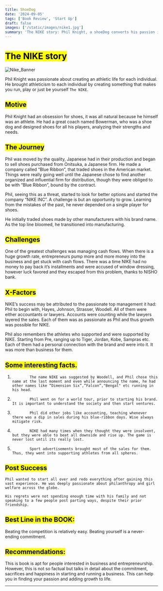 ```yaml
---
title: ShoeDog
date: '2024-09-05'
tags: ['Book Review', 'Start Up']
draft: false
images: ['/static/images/nike1.jpg']
summary: 'The NIKE story: Phil Knight, a shoeDog converts his passion into a business... Business is a fight with odds and evens, sacrifices and risks. Know what takes to start a business?'
---
```


# <mark className='bg-green-500 p-1 rounded-md'>The NIKE story</mark>

![Nike_Banner](/static/images/nike1.jpg)

Phil Knight was passionate about creating an athletic life for each individual. He brought athleticism to each individual by creating something that makes you run, play or just be yourself `The NIKE`.

## <mark className='bg-blue-500 p-1 rounded-md'>Motive</mark>

Phil Knight had an obsession for shoes, it was all natural because he himself was an athlete. He had a great coach named Bowerman, who was a shoe dog and designed shoes for all his players, analyzing their strengths and needs.

## <mark className='bg-blue-500 p-1 rounded-md'>The Journey</mark>

Phil was moved by the quality, Japanese had in their production and began to sell shoes purchased from Onitsuka, a Japanese firm. He made a company called “Blue Ribbon”, that traded shoes in the American market. Things were really going well until the Japanese chose to find another organized and influential firm for distribution, though they were obliged to be with “Blue Ribbon”, bound by the contract.

Phil, seeing this as a threat, started to look for better options and started the company “NIKE INC”. A challenge is but an opportunity to grow. Learning from the mistakes of the past, he never depended on a single player for shoes.

He initially traded shoes made by other manufacturers with his brand name. As the top line bloomed, he transitioned into manufacturing.

## <mark className='bg-blue-500 p-1 rounded-md'>Challenges</mark>

One of the greatest challenges was managing cash flows. When there is a huge growth rate, entrepreneurs pump more and more money into the business and get stuck with cash flows. There was a time NIKE had no money to pay back it’s installments and were accused of window dressing, however luck favored and they escaped from this problem, thanks to NISHO bank.

## <mark className='bg-blue-500 p-1 rounded-md'>X-Factors</mark>

NIKE’s success may be attributed to the passionate top management it had: Phil to begin with, Hayes, Johnson, Strasser, Woodell. All of them were either accountants or lawyers. Accounts were counting while the lawyers layered the sales. Each of them was as passionate as Phil and thus growth was possible for NIKE.

Phil also remembers the athletes who supported and were supported by NIKE. Starting from Pre, ranging up to Tiger, Jordan, Kobe, Sampras etc. Each of them had a personal connection with the brand and were into it. It was more than business for them.

## <mark className='bg-blue-500 p-1 rounded-md'>Some interesting facts.</mark>

1.             The name NIKE was suggested by Woodell, and Phil chose this name at the last moment and even while announcing the name, he had other names like “Dimension Six”,”Falcon”,"Bengal" etc running in his head.
2.             Phil went on for a world tour, prior to starting his brand. It is important to understand the society and then start ventures.
3.             Phil did other jobs like accounting, teaching whenever there was a dip in sales during his blue-ribbon days. Wise always mitigate risk.
4.             NIKE had many times when they thought they were insolvent, but they were able to beat all downside and rise up. The game is never lost until its really lost.
5.             Sport advertisements brought most of the sales for them. Thus, they went into supporting athletes from all spheres.

## <mark className='bg-blue-500 p-1 rounded-md'>Post Success</mark>

    Phil wanted to start all over and redo everything after gaining this vast experience. He was deeply passionate about philanthropy and girl welfare across the globe.

    His regrets were not spending enough time with his family and not speaking to a few people post parting ways, despite their prior friendship.

## <mark className='bg-blue-500 p-1 rounded-md'>Best Line in the BOOK:</mark>

Beating the competition is relatively easy. Beating yourself is a never-ending commitment.

## <mark className='bg-blue-500 p-1 rounded-md'>Recommendations:</mark>
This is book is apt for people interested in business and entrepreneurship. However, this is not so factual but talks in detail about the commitment, sacrifices and happiness in starting and running a business. This can help you in finding your passion and adding growth to life.

---